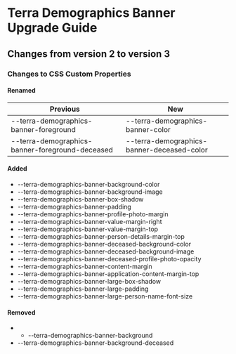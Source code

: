 
<Badge />

# Terra Demographics Banner Upgrade Guide

## Changes from version 2 to version 3

### Changes to CSS Custom Properties

#### Renamed
| Previous | New |
|-|-|
| --terra-demographics-banner-foreground | --terra-demographics-banner-color |
| --terra-demographics-banner-foreground-deceased | --terra-demographics-banner-deceased-color |

#### Added
* --terra-demographics-banner-background-color
* --terra-demographics-banner-background-image
* --terra-demographics-banner-box-shadow
* --terra-demographics-banner-padding
* --terra-demographics-banner-profile-photo-margin
* --terra-demographics-banner-value-margin-right
* --terra-demographics-banner-value-margin-top
* --terra-demographics-banner-person-details-margin-top
* --terra-demographics-banner-deceased-background-color
* --terra-demographics-banner-deceased-background-image
* --terra-demographics-banner-deceased-profile-photo-opacity
* --terra-demographics-banner-content-margin
* --terra-demographics-banner-application-content-margin-top
* --terra-demographics-banner-large-box-shadow
* --terra-demographics-banner-large-padding
* --terra-demographics-banner-large-person-name-font-size

#### Removed
* * --terra-demographics-banner-background
* --terra-demographics-banner-background-deceased
